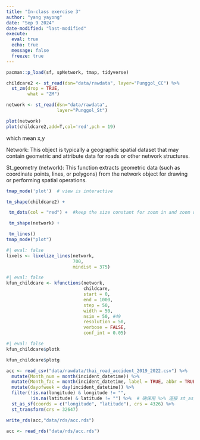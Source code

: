 ```yaml
---
title: "In-class exercise 3"
author: "yang yayong"
date: "Sep 9 2024"
date-modified: "last-modified"
execute:
  eval: true
  echo: true
  message: false
  freeze: true
---
```


```r
pacman::p_load(sf, spNetwork, tmap, tidyverse)

```

```r
childcare2 <- st_read(dsn="data/rawdata", layer="Punggol_CC") %>%
  st_zm(drop = TRUE,
        what = "ZM")
```

```r
network <- st_read(dsn="data/rawdata", 
                   layer="Punggol_St")
```

```r
plot(network)
plot(childcare2,add=T,col='red',pch = 19)

```

which mean x,y

Network: This object is typically a geographic spatial dataset that may contain geometric and attribute data for roads or other network structures.

St_geometry (network): This function extracts geometric data (such as coordinate points, lines, or polygons) from the network object for drawing or performing spatial operations.

```r

tmap_mode('plot')  # view is interactive

tm_shape(childcare2) +

 tm_dots(col = "red") +  #keep the size constant for zoom in and zoom out

 tm_shape(network) +

 tm_lines()
tmap_mode("plot")
```

```r
#| eval: false
lixels <- lixelize_lines(network, 
                         700, 
                         mindist = 375)
```

```r
#| eval: false
kfun_childcare <- kfunctions(network, 
                             childcare,
                             start = 0, 
                             end = 1000, 
                             step = 50, 
                             width = 50, 
                             nsim = 50, #49
                             resolution = 50,
                             verbose = FALSE, 
                             conf_int = 0.05)
```

```r
#| eval: false
kfun_childcare$plotk

kfun_childcare$plotg
```

```r
acc <- read_csv("data/rawdata/thai_road_accident_2019_2022.csv") %>%
  mutate(Month_num = month(incident_datetime)) %>%
  mutate(Month_fac = month(incident_datetime, label = TRUE, abbr = TRUE)) %>%
  mutate(dayofweek = day(incident_datetime)) %>%
  filter(!is.na(longitude) & longitude != "", 
         !is.na(latitude) & latitude != "") %>%  # 确保用 %>% 连接 st_as_sf
  st_as_sf(coords = c("longitude", "latitude"), crs = 4326) %>%
  st_transform(crs = 32647)

```

```r
write_rds(acc,"data/rds/acc.rds")
```

```r
acc <- read_rds("data/rds/acc.rds")
```
